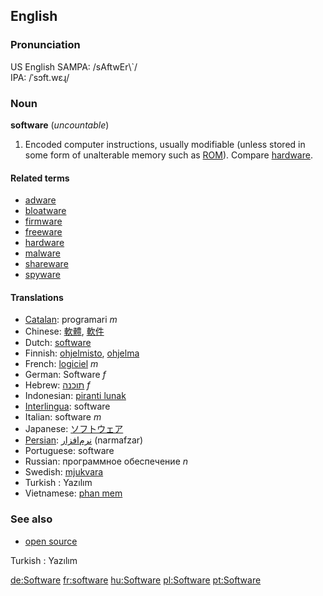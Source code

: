 ==English==
===Pronunciation===
US English SAMPA: /sAftwEr\`/<BR>
IPA: /ˈsɔft.wɛɻ/

===Noun===
'''software''' (''uncountable'')

#Encoded computer instructions, usually modifiable (unless stored in some form of unalterable memory such as [[ROM]]). Compare [[hardware]].

====Related terms====
*[[adware]]
*[[bloatware]]
*[[firmware]]
*[[freeware]]
*[[hardware]]
*[[malware]]
*[[shareware]]
*[[spyware]]

====Translations====
*[[Catalan]]: programari ''m''
*Chinese: [[軟體]], [[軟件]]
*Dutch: [http://nl.wiktionary.org/wiki/software software]
*Finnish: [[ohjelmisto]], [[ohjelma]]
*French: [[logiciel]] ''m''
*German: Software ''f''
*Hebrew: [[תוכנה]] ''f''
*Indonesian: [[piranti lunak]]
*[[Interlingua]]: software
*Italian: software ''m''
*Japanese: [[ソフトウェア]]
*[[Persian]]: [[نرم‌افزار]] (narmafzar)
*Portuguese: software
*Russian: программное обеспечение ''n''
*Swedish: [[mjukvara]]
*Turkish : Yazılım
*Vietnamese: [http://vn.wiktionary.org/wiki/phanm%20mem phan mem]

===See also===
*[[open source]]
<!--
===Functions for software===
[[Accounting]], [[accounts payable]], [[accounts receivable]], [[CAD]], [[compiler]], [[digital photography]],  [[distributed processing]], [[e-mail]], [[games]], [[graphics]], [[groupware]], [[Instant messaging]],  [[interpreter]], [[music]], [[operating system]], [[payroll]], [[photography]], [[server]], [[telephony]], [[text editor]], [[trial balance]], [[web browser]], [[word processing]].
-->
Turkish : Yazılım

[[de:Software]]
[[fr:software]]
[[hu:Software]]
[[pl:Software]]
[[pt:Software]]